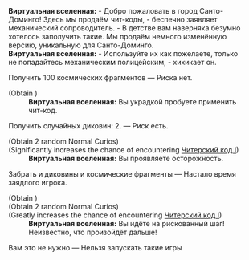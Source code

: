 {{Диалог Начало}}
:'''Виртуальная вселенная:''' - Добро пожаловать в город Санто-Доминго! Здесь мы продаём чит-коды, - беспечно заявляет механический сопроводитель. - В детстве вам наверняка безумно хотелось заполучить такие. Мы продаём немного изменённую версию, уникальную для Санто-Доминго.
:'''Виртуальная вселенная:''' - Используйте их как пожелаете, только не попадайтесь механическим полицейским, - хихикает он.
:{{Диалог|Звезда}} Получить 100 космических фрагментов &mdash; Риска нет.
:;(Obtain {{Предмет|Космические фрагменты|20|x=100}})
::'''Виртуальная вселенная:''' Вы украдкой пробуете применить чит-код.
:{{Диалог|Звезда}} Получить случайных диковин: 2. &mdash; Риск есть.
:;(Obtain 2 random Normal Curios)
:;(Significantly increases<!--weight=300--> the chance of encountering [[Читерский код I]])
::'''Виртуальная вселенная:''' Вы проявляете осторожность.
:{{Диалог|Звезда}} Забрать и диковины и космические фрагменты &mdash; Настало время заядлого игрока.
:;(Obtain {{Предмет|Космические фрагменты|20|x=100}})
:;(Obtain 2 random Normal Curios)
:;(Greatly increases<!--weight=1000--> the chance of encountering [[Читерский код I]])
::'''Виртуальная вселенная:''' Вы идёте на рискованный шаг! Неизвестно, что произойдёт дальше!
:{{Диалог|Звезда}} Вам это не нужно &mdash; Нельзя запускать такие игры
{{Диалог Конец}}